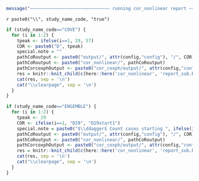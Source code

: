 <!-- ```{r, echo=FALSE} -->
<!-- here::i_am("cor_nonlinear/report.Rmd") -->
<!-- ``` -->

<!-- The only difference between this Rmd and the standalone Rmd is  -->
<!-- pathCoRoutput <- paste0("cor_nonlinear/", pathCoRoutput) -->

```r
message("~~~~~~~~~~~~~~~~~~~~~~~~~~~~~~ running cor_nonlinear report ~~~~~~~~~~~~~~~~~~~~~~~~~~~~~~")
```



<!-- these latex variables are used in report_sub -->
\newif\ifCOVE
\newif\ifENSEMBLE
`r paste0("\\", study_name_code, "true")` 


<!-- COVE -->

```r
if (study_name_code=="COVE") {
  for (i in 1:2) {
    tpeak <- ifelse(i==1, 29, 57)
    COR <- paste0("D", tpeak)
    special.note = ""
    pathCoRoutput <- paste0("output/", attr(config,"config"), "/", COR)
    pathCoRoutput <- paste0("cor_nonlinear/", pathCoRoutput)
    pathCorcoxphOutput <- paste0("cor_coxph/output/", attr(config,"config"), "/", COR)
    res = knitr::knit_child(c(here::here('cor_nonlinear', 'report_sub.Rmd')), quiet = TRUE)
    cat(res, sep = '\n')
    cat("\\clearpage", sep = '\n')
  }
}
```




<!-- ENSEMBLE -->

```r
if (study_name_code=="ENSEMBLE") {
  for (i in 1:2) {
    tpeak <- 29
    COR <- ifelse(i==1, "D29", "D29start1")
    special.note = paste0("$\\ddagger$ Count cases starting ", ifelse(i==1,7,1), " days post Day 29.")
    pathCoRoutput <- paste0("output/", attr(config,"config"), "/", COR)
    pathCoRoutput <- paste0("cor_nonlinear/", pathCoRoutput)
    pathCorcoxphOutput <- paste0("cor_coxph/output/", attr(config,"config"), "/", COR)
    res = knitr::knit_child(c(here::here('cor_nonlinear', 'report_sub.Rmd')), quiet = TRUE)
    cat(res, sep = '\n')
    cat("\\clearpage", sep = '\n')
  }
}
```

